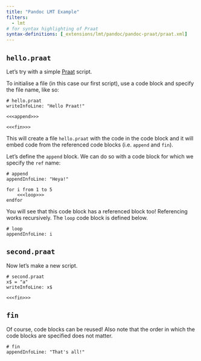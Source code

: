 ```yaml
---
title: "Pandoc LMT Example"
filters:
  - lmt
# for syntax highlighting of Praat
syntax-definitions: [_extensions/lmt/pandoc/pandoc-praat/praat.xml]
---
```


## `hello.praat`

Let's try with a simple [Praat](https://www.fon.hum.uva.nl/praat/) script.

To initialise a file (in this case our first script), use a code block and specify the file name, like so:

```praat {file="hello.praat"}
# hello.praat
writeInfoLine: "Hello Praat!"

<<<append>>>

<<<fin>>>
```

This will create a file `hello.praat` with the code in the code block and it will embed code from the referenced code blocks (i.e. `append` and `fin`).

Let's define the `append` block. We can do so with a code block for which we specify the `ref` name:

```praat {ref="append"}
# append
appendInfoLine: "Heya!"

for i from 1 to 5
    <<<loop>>>
endfor
```

You will see that this code block has a referenced block too! Referencing works recursively. The `loop` code block is defined below.

```praat {ref="loop"}
# loop
appendInfoLine: i
```

## `second.praat`

Now let's make a new script.

```praat {file="second.praat"}
# second.praat
x$ = "a"
writeInfoLine: x$

<<<fin>>>
```

## `fin`

Of course, code blocks can be reused! Also note that the order in which the code blocks are specified does not matter.

```praat {ref="fin"}
# fin
appendInfoLine: "That's all!"
```